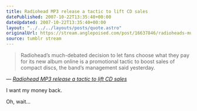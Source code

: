 ```yaml
---
title: Radiohead MP3 release a tactic to lift CD sales
datePublished: 2007-10-22T13:35:40+00:00
dateUpdated: 2007-10-22T13:35:40+00:00
layout: "../../../layouts/posts/quote.astro"
originalUrl: https://stream.anglepoised.com/post/16637846/radioheads-much-debated-decision-to-let-fans
source: tumblr stream
---
```


> Radiohead&rsquo;s much-debated decision to let fans choose what they pay for its new album online is a promotional tactic to boost sales of compact discs, the band&rsquo;s management said yesterday.

— <cite>[_Radiohead MP3 release a tactic to lift CD sales_](http://www.ft.com/cms/s/0/0a9c779a-7797-11dc-9de8-0000779fd2ac.html?nclick_check=1)</cite>

I want my money back.

Oh, wait&hellip;
